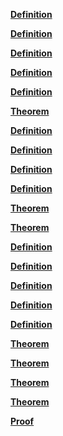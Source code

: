 \providecommand{\Pageref}[1]{\hfill p.\pageref{#1}}
 [**Definition**](#Definition*-2.1)\Pageref{Definition*-2.1}

 [**Definition**](#Definition*-3.1)\Pageref{Definition*-3.1}

 [**Definition**](#Definition*-3.2)\Pageref{Definition*-3.2}

 [**Definition**](#Definition*-3.3)\Pageref{Definition*-3.3}

 [**Definition**](#Definition*-3.4)\Pageref{Definition*-3.4}

 [**Theorem**](#Theorem*-3.5)\Pageref{Theorem*-3.5}

 [**Definition**](#Definition*-3.6)\Pageref{Definition*-3.6}

 [**Definition**](#Definition*-3.7)\Pageref{Definition*-3.7}

 [**Definition**](#Definition*-3.8)\Pageref{Definition*-3.8}

 [**Definition**](#Definition*-3.9)\Pageref{Definition*-3.9}

 [**Theorem**](#Theorem*-3.10)\Pageref{Theorem*-3.10}

 [**Theorem**](#Theorem*-3.11)\Pageref{Theorem*-3.11}

 [**Definition**](#Definition*-4.1)\Pageref{Definition*-4.1}

 [**Definition**](#Definition*-4.2)\Pageref{Definition*-4.2}

 [**Definition**](#Definition*-4.3)\Pageref{Definition*-4.3}

 [**Definition**](#Definition*-4.4)\Pageref{Definition*-4.4}

 [**Definition**](#Definition*-4.5)\Pageref{Definition*-4.5}

 [**Theorem**](#Theorem*-4.6)\Pageref{Theorem*-4.6}

 [**Theorem**](#Theorem*-4.7)\Pageref{Theorem*-4.7}

 [**Theorem**](#Theorem*-4.8)\Pageref{Theorem*-4.8}

 [**Theorem**](#Theorem*-4.9)\Pageref{Theorem*-4.9}

 [**Proof**](#Proof*-4.10)\Pageref{Proof*-4.10}
